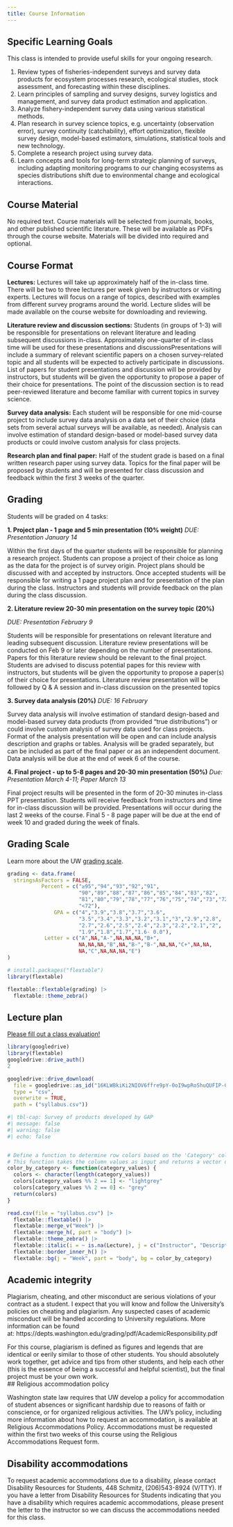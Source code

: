```yaml
---
title: Course Information
---
```


## Specific Learning Goals

This class is intended to provide useful skills for your ongoing research.

1. Review types of fisheries-independent surveys and survey data products for ecosystem processes research, ecological studies, stock assessment, and forecasting within these disciplines.
2. Learn principles of sampling and survey designs, survey logistics and management, and survey data product estimation and application.
3. Analyze fishery-independent survey data using various statistical methods.
4. Plan research in survey science topics, e.g. uncertainty (observation error), survey continuity (catchability), effort optimization, flexible survey design, model-based estimators, simulations, statistical tools and new technology.
5. Complete a research project using survey data.
6. Learn concepts and tools for long-term strategic planning of surveys, including adapting monitoring programs to our changing ecosystems as species distributions shift due to environmental change and ecological interactions. 

## Course Material

No required text. Course materials will be selected from journals, books, and other published scientific literature. These will be available as PDFs through the course website. Materials will be divided into required and optional. 

## Course Format

**Lectures:** Lectures will take up approximately half of the in-class time. There will be two to three lectures per week given by instructors or visiting experts. Lectures will focus on a range of topics, described with examples from different survey programs around the world. Lecture slides will be made available on the course website for downloading and reviewing.

**Literature review and discussion sections:** Students (in groups of 1-3) will be responsible for presentations on relevant literature and leading subsequent discussions in-class. Approximately one-quarter of in-class time will be used for these presentations and discussionsPresentations will include a summary of relevant scientific papers on a chosen survey-related topic and all students will be expected to actively participate in discussions. List of papers for student presentations and discussion will be provided by instructors, but students will be given the opportunity to propose a paper of their choice for presentations. The point of the discussion section is to read peer-reviewed literature and become familiar with current topics in survey science.

**Survey data analysis:** Each student will be responsible for one mid-course project to include survey data analysis on a data set of their choice (data sets from several actual surveys will be available, as needed). Analysis can involve estimation of standard design-based or model-based survey data products or could involve custom analysis for class projects.

**Research plan and final paper:** Half of the student grade is based on a final written research paper using survey data. Topics for the final paper will be proposed by students and will be presented for class discussion and feedback within the first 3 weeks of the quarter.

## Grading

Students will be graded on 4 tasks:

**1. Project plan - 1 page and 5 min presentation (10% weight)**
*DUE: Presentation January 14*

Within the first days of the quarter students will be responsible for planning a research project. Students can propose a project of their choice as long as the data for the project is of survey origin. Project plans should be discussed with and accepted by instructors. Once accepted students will be responsible for writing a 1 page project plan and for presentation of the plan during the class. Instructors and students will provide feedback on the plan during the class discussion. 

**2. Literature review 20-30 min presentation on the survey topic (20%)**

*DUE: Presentation February 9*

Students will be responsible for presentations on relevant literature and leading subsequent discussion. Literature review presentations will be conducted on Feb 9 or later depending on the number of presentations. Papers for this literature review should be relevant to the final  project. Students are advised to discuss potential papes for this review with instructors, but students will be given the opportunity to propose a paper(s) of their choice for presentations. Literature review presentation will be followed by Q & A session and in-class discussion on the presented topics

**3. Survey data analysis (20%)**
*DUE: 16 February*

Survey data analysis will involve estimation of standard design-based and model-based survey data products (from provided “true distributions”) or could involve custom analysis of survey data used for class projects. Format of the analysis presentation will be open and can include analysis description and graphs or tables. Analysis will be graded separately, but can be included as part of the final paper or as an independent document. Data analysis will be due at the end of week 6 of the course.  

**4. Final project - up to 5-8 pages and 20-30 min presentation (50%)**
*Due: Presentation March 4-11; Paper March 13*

Final project results will be presented in the form of 20-30 minutes in-class PPT presentation. Students will receive feedback from instructors and time for in-class discussion will be provided. Presentations will occur during the last 2 weeks of the course. Final 5 - 8 page paper will be due at the end of week 10 and graded during the week of finals.

## Grading Scale

Learn more about the UW [grading scale](https://grad.uw.edu/policies-procedures/graduate-school-memoranda/memo-19-grading-system-for-graduate-students/). 

```r

grading <- data.frame(
  stringsAsFactors = FALSE,
           Percent = c("≥95","94","93","92","91",
                       "90","89","88","87","86","85","84","83","82",
                       "81","80","79","78","77","76","75","74","73","72",
                       "<72"),
               GPA = c("4","3.9","3.8","3.7","3.6",
                       "3.5","3.4","3.3","3.2","3.1","3","2.9","2.8",
                       "2.7","2.6","2.5","2.4","2.3","2.2","2.1","2",
                       "1.9","1.8","1.7","1.6- 0.0"),
            Letter = c("A",NA,"A-",NA,NA,NA,"B+",
                       NA,NA,NA,"B",NA,"B-","B-",NA,NA,"C+",NA,NA,
                       NA,"C",NA,NA,NA,"E")
)

# install.packages("flextable")
library(flextable)

flextable::flextable(grading) |> 
  flextable::theme_zebra()  

```

## Lecture plan 

[Please fill out a class evaluation!](https://uw.iasystem.org/survey/268860)

```r
library(googledrive)
library(flextable)
googledrive::drive_auth()
2

googledrive::drive_download(
  file = googledrive::as_id("16KLWBkiKi2NIOV6ffre9pY-0oI9wpRoShuQUFIP-G4w"), 
  type = "csv",
  overwrite = TRUE,
  path = ("syllabus.csv"))
```

```r
#| tbl-cap: Survey of products developed by GAP
#| message: false
#| warning: false
#| echo: false


# Define a function to determine row colors based on the 'Category' column
# This function takes the column values as input and returns a vector of colors
color_by_category <- function(category_values) {
  colors <- character(length(category_values))
  colors[category_values %% 2 == 1] <- "lightgrey"
  colors[category_values %% 2 == 0] <- "grey"
  return(colors)
}

read.csv(file = "syllabus.csv") |> 
  flextable::flextable() |>
  flextable::merge_v("Week") |> 
  flextable::merge_h(, part = "body") |> 
  flextable::theme_zebra() |> 
  flextable::italic(i = ~ is.na(Lecture), j = c("Instructor", "Description"), italic = TRUE) |> 
  flextable::border_inner_h() |> 
  flextable::bg(j = "Week", part = "body", bg = color_by_category)
```

## Academic integrity

Plagiarism, cheating, and other misconduct are serious violations of your contract as a  student. I expect that you will know and follow the University's policies on cheating and  plagiarism. Any suspected cases of academic misconduct will be handled according to  University regulations. More information can be found  
at: https://depts.washington.edu/grading/pdf/AcademicResponsibility.pdf 

For this course, plagiarism is defined as figures and legends that are identical or eerily  similar to those of other students. You should absolutely work together, get advice and  tips from other students, and help each other (this is the essence of being a successful  and helpful scientist), but the final project must be your own work.  
## Religious accommodation policy

Washington state law requires that UW develop a policy for accommodation of student  absences or significant hardship due to reasons of faith or conscience, or for organized  religious activities. The UW’s policy, including more information about how to request an  accommodation, is available at Religious Accommodations Policy. Accommodations 
must be requested within the first two weeks of this course using the Religious  Accommodations Request form.

## Disability accommodations

To request academic accommodations due to a disability, please contact Disability Resources for Students, 448 Schmitz, (206)543-8924 (V/TTY). If you have a letter from Disability Resources for Students indicating that you have a disability which requires academic accommodations, please present the letter to the instructor so we can discuss the accommodations needed for this class.
